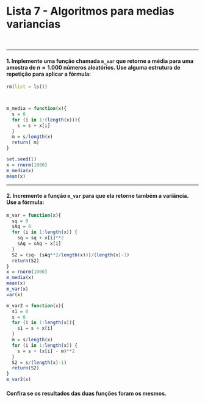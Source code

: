 # Lista 7 - Algoritmos para medias variancias

<br>

-------------------------------------------------------------------------------------------

#### 1. Implemente uma função chamada `m_var` que retorne a média para uma amostra de $n = 1.000$ números aleatórios. Use alguma estrutura de repetição para aplicar a fórmula:   

```r
rm(list = ls())



m_media = function(x){
  s = 0
  for (i in 1:(length(x))){
    s = s + x[i]
  }
  m = s/length(x)
  return( m)
}

set.seed(1)
x = rnorm(1000)
m_media(x)
mean(x)

```

-------------------------------------------------------------------------------------------

#### 2. Incremente a função `m_var` para que ela retorne também a variância. Use a fórmula:  

```r

m_var = function(x){
  sq = 0
  sAq = 0
  for (i in 1:length(x)) {
    sq = sq + x[i]**2
    sAq = sAq + x[i]  
  }
  S2 = (sq- (sAq**2/length(x)))/(length(x)-1)
  return(S2)
}
x = rnorm(1000)
m_media(x)
mean(x)
m_var(x)
var(x)

m_var2 = function(x){
  s1 = 0
  s = 0
  for (i in 1:length(x)){
    s1 = s + x[i]
  }
  m = s/length(x)
  for (i in 1:length(x)) {
    s = s + (x[i] - m)**2
  }
  S2 = s/(length(x)-1)
  return(S2)
}
m_var2(x)

```

#### Confira se os resultados das duas funções foram os mesmos.  
